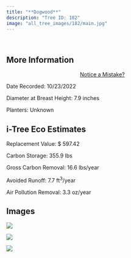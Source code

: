 ```yaml
---
title: "**Dogwood**"
description: "Tree ID: 182"
image: "all_tree_images/182/main.jpg"
---
```


<br>

## **More Information**
::: column-margin
<center><a class="button" href="https://forms.gle/W6f5nwYxrM33hF4f7">Notice a Mistake?</a></center>
:::


Date Recorded:  10/23/2022

Diameter at Breast Height:  7.9  inches

Planters:  Unknown

## **i-Tree Eco Estimates**


 Replacement Value: $ 597.42

 Carbon Storage:  355.9  lbs

 Gross Carbon Removal:  16.6  lbs/year

 Avoided Runoff:  7.7  ft<sup>3</sup>/year

 Air Pollution Removal:  3.3  oz/year

## **Images**


 ![](all_tree_images/182/IMG_7022.jpg)

 ![](all_tree_images/182/IMG_7024.jpg)

 ![](all_tree_images/182/main.jpg)
